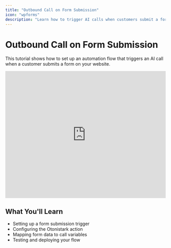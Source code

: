```yaml
---
title: "Outbound Call on Form Submission"
icon: "wpforms"
description: "Learn how to trigger AI calls when customers submit a form"
---
```


# Outbound Call on Form Submission

This tutorial shows how to set up an automation flow that triggers an AI call when a customer submits a form on your website.

<iframe
  width="100%"
  height="400"
  src="https://www.youtube.com/embed/YhHC72qV_Z4?si=9Ic3VHwV-QeL5YER"
  title="Tutorial: Outbound Call on Form Submission"
  frameBorder="0"
  allow="accelerometer; autoplay; clipboard-write; encrypted-media; gyroscope; picture-in-picture"
  allowFullScreen></iframe>

## What You'll Learn

- Setting up a form submission trigger
- Configuring the Otonistark action
- Mapping form data to call variables
- Testing and deploying your flow
